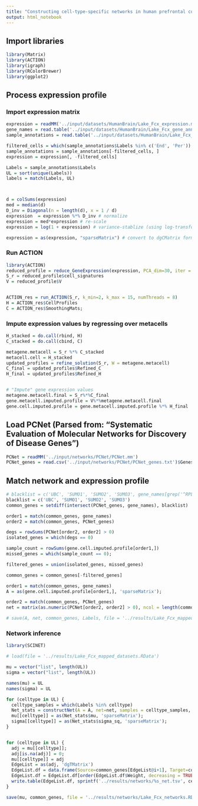```yaml
---
title: "Constructing cell-type-specific networks in human prefrontal cortex"
output: html_notebook
---
```


## Import libraries
```r
library(Matrix)
library(ACTION)
library(igraph)
library(RColorBrewer)
library(ggplot2)
```


## Process expression profile
### Import expression matrix

```r
expression = readMM('../input/datasets/HumanBrain/Lake_Fcx_expression.mm');
gene_names = read.table('../input/datasets/HumanBrain/Lake_Fcx_gene_annotations.txt', as.is = T, header = T)$HGNC
sample_annotations = read.table('../input/datasets/HumanBrain/Lake_Fcx_sample_annotations.txt', header = T)

filtered_cells = which(sample_annotations$Labels %in% c('End', 'Per'))
sample_annotations = sample_annotations[-filtered_cells, ]
expression = expression[, -filtered_cells]

Labels = sample_annotations$Labels
UL = sort(unique(Labels))
labels = match(Labels, UL)



d = colSums(expression)
med = median(d)
D_inv = Diagonal(n = length(d), x = 1 / d)
expression  = expression %*% D_inv # normalize
expression = med*expression # re-scale
expression = log(1 + expression) # variance-stablize (using log-transform)

expression = as(expression, "sparseMatrix") # convert to dgCMatrix format for passing to RCPPArmadillo (in ACTION)
```

### Run ACTION

```r
library(ACTION)
reduced_profile = reduce_GeneExpression(expression, PCA_dim=30, iter = 10)
S_r = reduced_profile$cell_signatures
V = reduced_profile$V


ACTION_res = run_ACTION(S_r, k_min=2, k_max = 15, numThreads = 8)
H = ACTION_res$CellProfiles
C = ACTION_res$SmoothingMats;
```


### Impute expression values by regressing over metacells
```r
H_stacked = do.call(rbind, H)
C_stacked = do.call(cbind, C)

metagene.metacell = S_r %*% C_stacked
metacell.cell = H_stacked
updated_profiles = refine_solution(S_r, W = metagene.metacell)
C_final = updated_profiles$Refined_C
H_final = updated_profiles$Refined_H


# "Impute" gene expression values
metagene.metacell.final = S_r%*%C_final
gene.metacell.imputed.profile = V%*%metagene.metacell.final
gene.cell.imputed.profile = gene.metacell.imputed.profile %*% H_final
```


## Load PCNet (Parsed from: "Systematic Evaluation of Molecular Networks for Discovery of Disease Genes")

```r
PCNet = readMM('../input/networks/PCNet/PCNet.mm')
PCNet_genes = read.csv('../input/networks/PCNet/PCNet_genes.txt')$Genes

```


## Match network and expression profile
```r
# blacklist = c('UBC', 'SUMO1', 'SUMO2', 'SUMO3', gene_names[grep('^RPL|^RPS|^MRP', gene_names)])
blacklist = c('UBC', 'SUMO1', 'SUMO2', 'SUMO3')
common_genes = setdiff(intersect(PCNet_genes, gene_names), blacklist)

order1 = match(common_genes, gene_names)
order2 = match(common_genes, PCNet_genes)

degs = rowSums(PCNet[order2, order2] > 0)
isolated_genes = which(degs == 0)

sample_count = rowSums(gene.cell.imputed.profile[order1,])
missed_genes = which(sample_count == 0);

filtered_genes = union(isolated_genes, missed_genes)

common_genes = common_genes[-filtered_genes]

order1 = match(common_genes, gene_names)
A = as(gene.cell.imputed.profile[order1,], 'sparseMatrix');

order2 = match(common_genes, PCNet_genes)
net = matrix(as.numeric(PCNet[order2, order2] > 0), ncol = length(common_genes))

# save(A, net, common_genes, Labels, file = '../results/Lake_Fcx_mapped_datasets.RData')
```


### Network inference

```r
library(SCINET)

# load(file = '../results/Lake_Fcx_mapped_datasets.RData')

mu = vector("list", length(UL))
sigma = vector("list", length(UL))

names(mu) = UL
names(sigma) = UL

for (celltype in UL) {
  celltype_samples = which(Labels %in% celltype)
  Net_stats = constructNet(A = A, net=net, samples = celltype_samples, rand_sample_no = 100, rand_sample_size = 30, thread_no = 8)
  mu[[celltype]] = as(Net_stats$mu, 'sparseMatrix');
  sigma[[celltype]] = as(Net_stats$sigma_sq, 'sparseMatrix');
}


for (celltype in UL) {
  adj = mu[[celltype]];
  adj[is.na(adj)] = 0;
  mu[[celltype]] = adj
  EdgeList = as(adj, 'dgTMatrix')
  EdgeList.df = data.frame(Source=common_genes[EdgeList@i+1], Target=common_genes[EdgeList@j+1], Weight=EdgeList@x)
  EdgeList.df = EdgeList.df[order(EdgeList.df$Weight, decreasing = TRUE),]
  write.table(EdgeList.df, sprintf('../results/networks/%s_net.tsv', celltype), quote = FALSE, col.names = TRUE, row.names = FALSE)
}

save(mu, common_genes, file = '../results/networks/Lake_Fcx_networks.RData')

```
